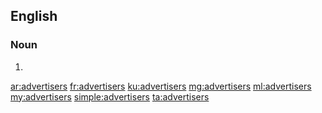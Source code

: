 ==English==

===Noun===
{{head|en|plural}}

# {{plural of|advertiser|lang=en|nocat=1}}

[[ar:advertisers]]
[[fr:advertisers]]
[[ku:advertisers]]
[[mg:advertisers]]
[[ml:advertisers]]
[[my:advertisers]]
[[simple:advertisers]]
[[ta:advertisers]]